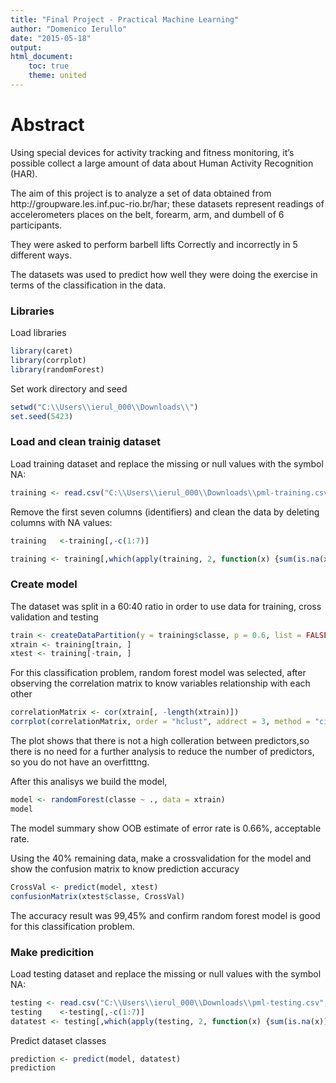 ```yaml
---
title: "Final Project - Practical Machine Learning"
author: "Domenico Ierullo"
date: "2015-05-18"
output:
html_document:
    toc: true
    theme: united
---
```


# Abstract

Using special devices for activity tracking and fitness monitoring, it's possible collect a large amount of data about Human Activity Recognition (HAR).

The aim of this project is to analyze a set of data obtained from http://groupware.les.inf.puc-rio.br/har; these datasets represent readings of accelerometers places on the belt, forearm, arm, and dumbell of 6 participants. 

They were asked to perform barbell lifts Correctly and incorrectly in 5 different ways.

The datasets was used to predict how well they were doing the exercise in terms of the classification in the data.


### Libraries

Load libraries

```r
library(caret)
library(corrplot)
library(randomForest)
```

Set work directory and seed

```r
setwd("C:\\Users\\ierul_000\\Downloads\\")
set.seed(5423)
```

### Load and clean trainig dataset

Load training dataset and replace the missing or null values with the symbol NA:

```r
training <- read.csv("C:\\Users\\ierul_000\\Downloads\\pml-training.csv",na.strings= c("NA",""," ","#DIV/0!"))
```

Remove the first seven columns (identifiers) and clean the data by deleting columns with NA values:

```r
training   <-training[,-c(1:7)]

training <- training[,which(apply(training, 2, function(x) {sum(is.na(x))}) == 0)]

```

### Create model

The dataset was split in a 60:40 ratio in order to use data for training, cross validation and testing

```r
train <- createDataPartition(y = training$classe, p = 0.6, list = FALSE)
xtrain <- training[train, ]
xtest <- training[-train, ]

```


For this classification problem, random forest model was selected, after observing the correlation matrix to know variables relationship with each other

```r
correlationMatrix <- cor(xtrain[, -length(xtrain)])
corrplot(correlationMatrix, order = "hclust", addrect = 3, method = "circle" , type = "lower", tl.cex = 0.6 ,  tl.col = rgb(0, 0, 0))
```

The plot shows that there is not a high colleration between predictors,so there is no need for a further analysis to reduce the number of predictors, so you do not have an overfitttng.


After this analisys we build the model, 

```r
model <- randomForest(classe ~ ., data = xtrain)
model
```

The model summary show OOB estimate of  error rate is 0.66%, acceptable rate. 


Using the 40% remaining data, make a crossvalidation for the model and show the confusion matrix to know prediction accuracy


```r
CrossVal <- predict(model, xtest)
confusionMatrix(xtest$classe, CrossVal)
```

The accuracy result was 99,45% and confirm random forest model is good for this classification problem.


### Make predicition

Load testing dataset and replace the missing or null values with the symbol NA:


```r
testing <- read.csv("C:\\Users\\ierul_000\\Downloads\\pml-testing.csv",na.strings= c("NA",""," ","#DIV/0!"))
testing    <-testing[,-c(1:7)]
datatest <- testing[,which(apply(testing, 2, function(x) {sum(is.na(x))}) == 0)]

```

Predict dataset classes

```r
prediction <- predict(model, datatest)
prediction
```












